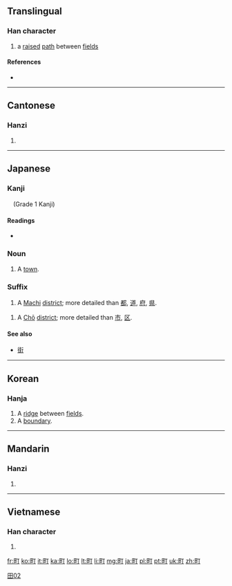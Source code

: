 ==Translingual==

===Han character===
{{Han char|rn=102|rad=田|as=02|sn=7|four=6102<sub>0</sub>|canj=田一弓 (WMN)|ids=⿰[[田]][[丁]]}}

# a [[raise]]d [[path]] between [[field]]s

====References====
* {{Han ref|kx=0759.070|dkj=21735|dj=1169.070|hdz=42528.050|uh=753A|ud=30010|bh=CB6D|bd=52077}}

----

==Cantonese==

===Hanzi===
{{yue-hanzi|jyut=|y=ting2}}

# {{defn|Cantonese|sort=田02}}

----

==Japanese==

===Kanji===
{{ja-kanji|grade=|rs=田02}}　(Grade 1 Kanji)

====Readings====
* {{ja-readings|on=[[ちょう]] (chō), [[てい]] (tei)|kun=[[まち]] (machi)}}

===Noun===
{{ja-noun|k|hira=まち|rom=machi}}

# A [[town]].

===Suffix===
{{ja-pos|k|suffix|hira=まち|rom=machi}}

# A [[Machi]] [[district]]; more detailed than [[都]], [[道]], [[府]], [[県]].
{{ja-pos|k|suffix|hira=ちょう|rom=chō}}
# A [[Chō]] [[district]]; more detailed than [[市]], [[区]].

====See also====
* [[街]]

[[Category:Grade 1 kanji|田02]]

----

==Korean==

===Hanja===
{{ko-hanja|hangeul=정|rv=jeong|mr=chŏng|y=ceng|eumhun=밭두둑|ehrv=batduduk|ehmr=|ehy=}}

# A [[ridge]] between [[field]]s.
# A [[boundary]].

----

==Mandarin==

===Hanzi===
{{cmn-hanzi|pin=[[dīng]] ([[ding1]]), [[tīng]] ([[ting1]]), [[tǐng]] ([[ting3]]), [[zhèng]] ([[zheng4]]), [[tiǎn]] ([[tian3]])|wg=ting<sup>1</sup>, t'ing<sup>1</sup>, t'ing<sup>3</sup>, cheng<sup>4</sup>, t'ien<sup>3</sup>}}

# {{defn|Mandarin|sort=田02}}

----

==Vietnamese==

===Han character===
{{vi-hantu|[[đinh]]|rs=田02}}

# {{defn|Vietnamese|sort=田02}}

[[fr:町]]
[[ko:町]]
[[it:町]]
[[ka:町]]
[[lo:町]]
[[lt:町]]
[[li:町]]
[[mg:町]]
[[ja:町]]
[[pl:町]]
[[pt:町]]
[[uk:町]]
[[zh:町]]